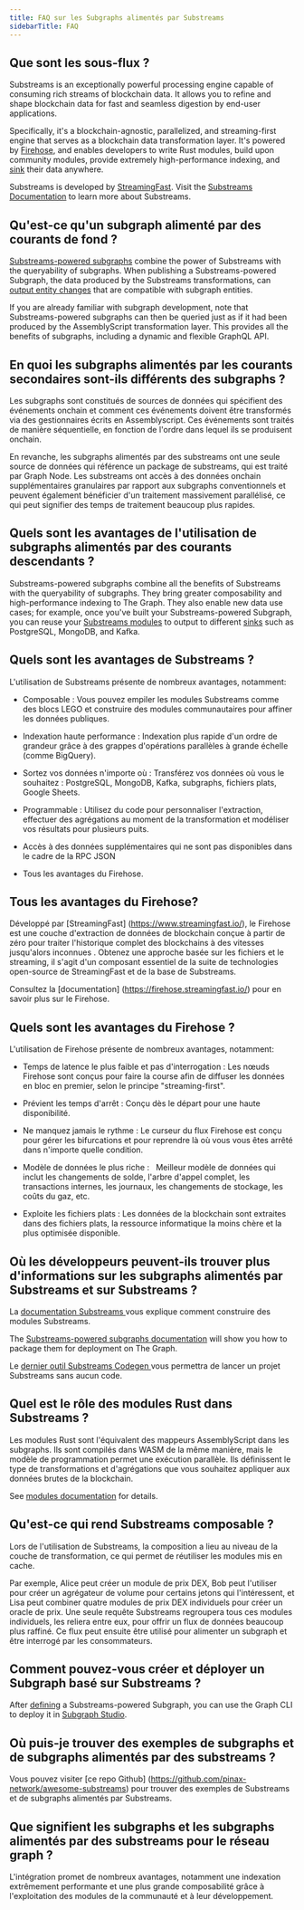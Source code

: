 ```yaml
---
title: FAQ sur les Subgraphs alimentés par Substreams
sidebarTitle: FAQ
---
```


## Que sont les sous-flux ?

Substreams is an exceptionally powerful processing engine capable of consuming rich streams of blockchain data. It allows you to refine and shape blockchain data for fast and seamless digestion by end-user applications.

Specifically, it's a blockchain-agnostic, parallelized, and streaming-first engine that serves as a blockchain data transformation layer. It's powered by [Firehose](https://firehose.streamingfast.io/), and enables developers to write Rust modules, build upon community modules, provide extremely high-performance indexing, and [sink](/substreams/developing/sinks/) their data anywhere.

Substreams is developed by [StreamingFast](https://www.streamingfast.io/). Visit the [Substreams Documentation](/substreams/introduction/) to learn more about Substreams.

## Qu'est-ce qu'un subgraph alimenté par des courants de fond ?

[Substreams-powered subgraphs](/sps/introduction/) combine the power of Substreams with the queryability of subgraphs. When publishing a Substreams-powered Subgraph, the data produced by the Substreams transformations, can [output entity changes](https://github.com/streamingfast/substreams-sink-entity-changes/blob/develop/substreams-entity-change/src/tables.rs) that are compatible with subgraph entities.

If you are already familiar with subgraph development, note that Substreams-powered subgraphs can then be queried just as if it had been produced by the AssemblyScript transformation layer. This provides all the benefits of subgraphs, including a dynamic and flexible GraphQL API.

## En quoi les subgraphs alimentés par les courants secondaires sont-ils différents des subgraphs ?

Les subgraphs sont constitués de sources de données qui spécifient des événements onchain et comment ces événements doivent être transformés via des gestionnaires écrits en Assemblyscript. Ces événements sont traités de manière séquentielle, en fonction de l'ordre dans lequel ils se produisent onchain.

En revanche, les subgraphs alimentés par des substreams ont une seule source de données qui référence un package de substreams, qui est traité par Graph Node. Les substreams ont accès à des données onchain supplémentaires granulaires par rapport aux subgraphs conventionnels et peuvent également bénéficier d'un traitement massivement parallélisé, ce qui peut signifier des temps de traitement beaucoup plus rapides.

## Quels sont les avantages de l'utilisation de subgraphs alimentés par des courants descendants ?

Substreams-powered subgraphs combine all the benefits of Substreams with the queryability of subgraphs. They bring greater composability and high-performance indexing to The Graph. They also enable new data use cases; for example, once you've built your Substreams-powered Subgraph, you can reuse your [Substreams modules](https://docs.substreams.dev/reference-material/substreams-components/modules#modules) to output to different [sinks](https://substreams.streamingfast.io/reference-and-specs/manifests#sink) such as PostgreSQL, MongoDB, and Kafka.

## Quels sont les avantages de Substreams ?

L'utilisation de Substreams présente de nombreux avantages, notamment:

- Composable : Vous pouvez empiler les modules Substreams comme des blocs LEGO et construire des modules communautaires pour affiner les données publiques.

- Indexation haute performance : Indexation plus rapide d'un ordre de grandeur grâce à des grappes d'opérations parallèles à grande échelle (comme BigQuery).

- Sortez vos données n'importe où : Transférez vos données où vous le souhaitez : PostgreSQL, MongoDB, Kafka, subgraphs, fichiers plats, Google Sheets.

- Programmable : Utilisez du code pour personnaliser l'extraction, effectuer des agrégations au moment de la transformation et modéliser vos résultats pour plusieurs puits.

- Accès à des données supplémentaires qui ne sont pas disponibles dans le cadre de la RPC JSON

- Tous les avantages du Firehose.

## Tous les avantages du Firehose?

Développé par [StreamingFast] (https://www.streamingfast.io/), le Firehose est une couche d'extraction de données de blockchain conçue à partir de zéro pour traiter l'historique complet des blockchains à des vitesses jusqu'alors inconnues . Obtenez une approche basée sur les fichiers et le streaming, il s'agit d'un composant essentiel de la suite de technologies open-source de StreamingFast et de la base de Substreams.

Consultez la [documentation] (https://firehose.streamingfast.io/) pour en savoir plus sur le Firehose.

## Quels sont les avantages du Firehose ?

L'utilisation de Firehose présente de nombreux avantages, notamment:

- Temps de latence le plus faible et pas d'interrogation : Les nœuds Firehose sont conçus pour faire la course afin de diffuser les données en bloc en premier, selon le principe "streaming-first".

- Prévient les temps d'arrêt : Conçu dès le départ pour une haute disponibilité.

- Ne manquez jamais le rythme : Le curseur du flux Firehose est conçu pour gérer les bifurcations et pour reprendre là où vous vous êtes arrêté dans n'importe quelle condition.

- Modèle de données le plus riche :   Meilleur modèle de données qui inclut les changements de solde, l'arbre d'appel complet, les transactions internes, les journaux, les changements de stockage, les coûts du gaz, etc.

- Exploite les fichiers plats : Les données de la blockchain sont extraites dans des fichiers plats, la ressource informatique la moins chère et la plus optimisée disponible.

## Où les développeurs peuvent-ils trouver plus d'informations sur les subgraphs alimentés par Substreams et sur Substreams ?

La [documentation Substreams ](/substreams/introduction/) vous explique comment construire des modules Substreams.

The [Substreams-powered subgraphs documentation](/sps/introduction/) will show you how to package them for deployment on The Graph.

Le [dernier outil Substreams Codegen ](https://streamingfastio.medium.com/substreams-codegen-no-code-tool-to-bootstrap-your-project-a11efe0378c6) vous permettra de lancer un projet Substreams sans aucun code.

## Quel est le rôle des modules Rust dans Substreams ?

Les modules Rust sont l'équivalent des mappeurs AssemblyScript dans les subgraphs. Ils sont compilés dans WASM de la même manière, mais le modèle de programmation permet une exécution parallèle. Ils définissent le type de transformations et d'agrégations que vous souhaitez appliquer aux données brutes de la blockchain.

See [modules documentation](https://docs.substreams.dev/reference-material/substreams-components/modules#modules) for details.

## Qu'est-ce qui rend Substreams composable ?

Lors de l'utilisation de Substreams, la composition a lieu au niveau de la couche de transformation, ce qui permet de réutiliser les modules mis en cache.

Par exemple, Alice peut créer un module de prix DEX, Bob peut l'utiliser pour créer un agrégateur de volume pour certains jetons qui l'intéressent, et Lisa peut combiner quatre modules de prix DEX individuels pour créer un oracle de prix. Une seule requête Substreams regroupera tous ces modules individuels, les reliera entre eux, pour offrir un flux de données beaucoup plus raffiné. Ce flux peut ensuite être utilisé pour alimenter un subgraph et être interrogé par les consommateurs.

## Comment pouvez-vous créer et déployer un Subgraph basé sur Substreams ?

After [defining](/sps/introduction/) a Substreams-powered Subgraph, you can use the Graph CLI to deploy it in [Subgraph Studio](https://thegraph.com/studio/).

## Où puis-je trouver des exemples de subgraphs et de subgraphs alimentés par des substreams ?

Vous pouvez visiter [ce repo Github] (https://github.com/pinax-network/awesome-substreams) pour trouver des exemples de Substreams et de subgraphs alimentés par Substreams.

## Que signifient les subgraphs et les subgraphs alimentés par des substreams pour le réseau graph ?

L'intégration promet de nombreux avantages, notamment une indexation extrêmement performante et une plus grande composabilité grâce à l'exploitation des modules de la communauté et à leur développement.
